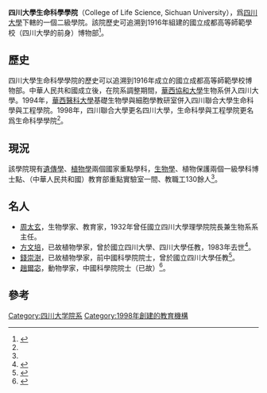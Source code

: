 {{Infobox University Department
 |名称              = 四川大學生命科學學院
 |其他名称        = College of Life Science, Sichuan University
 |徽标              = [[File:LSC,_SCU.jpg|200px]]
 |徽标说明        =
 |隶属              =[[四川大學|四川大學]]
 |建立时间        =1916年（國立成都高等師範學校博物部）<br />1998年（四川大學生命科學學院）
 |关闭时间        =
 |类型              =學院
 |下属              =
 |主管官员        =
 |主席              =
 |党委书记        =岳碧松
 |院长              =肖智雄
 |系主任           =
 |所长              =
 |部长              =
 |主任              =
 |头衔              =
 |头衔人名        =
 |教师              =130餘人
 |员工              =
 |学生              =
 |本科生           =
 |研究生           =
 |博士生           =
 |其他学生        =
 |地址              = {{PRC}}[[四川省|四川省]][[成都市|成都市]][[四川大學望江校區|四川大學望江校區]]
 |国家              =
 |省                 =
 |市                 =
 |坐标              =
 |网址              =http://cpse.scu.edu.cn/
 |标志              =
 |脚注              =
}}
'''四川大學生命科學學院'''（College of Life Science, Sichuan University），爲[[四川大學|四川大學]]下轄的一個二級學院。該院歷史可追溯到1916年組建的國立成都高等師範學校（四川大學的前身）博物部<ref name=A1>{{cite web|url=http://life.scu.edu.cn/webContent.asp?type=lishiyange|title=歷史沿革|publisher=四川大学生命科学学院|accessdate=2016-08-15|archive-url=https://web.archive.org/web/20160827214129/http://life.scu.edu.cn/webContent.asp?type=lishiyange|archive-date=2016-08-27|dead-url=yes}}</ref>。

==歷史==
四川大學生命科學學院的歷史可以追溯到1916年成立的國立成都高等師範學校博物部。中華人民共和國成立後，在院系調整期間，[[華西協和大學|華西協和大學]]生物系併入四川大學。1994年，[[華西醫科大學|華西醫科大學]]基礎生物學與細胞學教研室併入四川聯合大學生命科學與工程學院。1998年，四川聯合大學更名四川大學，生命科學與工程學院更名爲生命科學學院<ref name=A1/>。

==現況==
該學院現有[[遺傳學|遺傳學]]、[[植物學|植物學]]兩個國家重點學科，[[生物學|生物學]]、植物保護兩個一級學科博士點、（中華人民共和國）教育部重點實驗室一間、教職工130餘人<ref name=A1/>。

==名人==
*[[周太玄|周太玄]]，生物學家、教育家，1932年曾任國立四川大學理學院院長兼生物系系主任。
*[[方文培|方文培]]，已故植物學家，曾於國立四川大學、四川大學任教，1983年去世<ref>{{cite book|title=四川大學校史讀本|publisher=四川大學出版社|author=黨躍武|ISBN=978-7-5614-6844-9|year=2013}}</ref>{{rp|121}}。
*[[錢崇澍|錢崇澍]]，已故植物學家，前中國科學院院士，曾於國立四川大學任教<ref>{{cite web|url=http://www.casad.cas.cn/aca/316/ygysmd-200906-t20090624_1809857.html|title=錢崇澍|publisher=中國科學院|accessdate=2016-08-15|archive-date=2016-08-16|archive-url=https://web.archive.org/web/20160816004709/http://www.casad.cas.cn/aca/316/ygysmd-200906-t20090624_1809857.html|dead-url=no}}</ref>。
*[[趙爾宓|趙爾宓]]，動物學家，中國科學院院士（已故）<ref>{{cite web|url=http://www.casad.cas.cn/aca/374/smkxhyxxb-200906-t20090624_1803026.html|title=趙爾宓|publisher=中國科學院|accessdate=2016-08-15}}{{dead link|date=2017年12月 |bot=InternetArchiveBot |fix-attempted=yes }}</ref>。

==參考==
{{reflist}}
{{四川大學}}

[[Category:四川大学院系|Category:四川大学院系]]
[[Category:1998年創建的教育機構|Category:1998年創建的教育機構]]